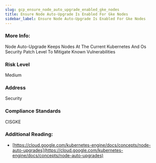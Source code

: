 ```yaml
---
slug: gcp_ensure_node_auto_upgrade_enabled_gke_nodes
title: Ensure Node Auto-Upgrade Is Enabled For Gke Nodes
sidebar_label: Ensure Node Auto-Upgrade Is Enabled For Gke Nodes
---
```


### More Info:

Node Auto-Upgrade Keeps Nodes At The Current Kubernetes And Os Security Patch Level To Mitigate Known Vulnerabilities

### Risk Level

Medium

### Address

Security

### Compliance Standards

CISGKE

### Additional Reading:

- [https://cloud.google.com/kubernetes-engine/docs/concepts/node-auto-upgrades](https://cloud.google.com/kubernetes-engine/docs/concepts/node-auto-upgrades) 

